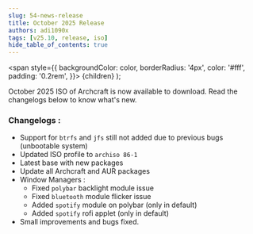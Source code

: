 ```yaml
---
slug: 54-news-release
title: October 2025 Release
authors: adi1090x
tags: [v25.10, release, iso]
hide_table_of_contents: true
---
```


<!-- Badges -->
  <span
    style={{
      backgroundColor: color,
      borderRadius: '4px',
      color: '#fff',
      padding: '0.2rem',
    }}>
    {children}
  </span>
);

October 2025 ISO of Archcraft is now available to download. Read the changelogs below to know what's new.

<!--truncate-->

### Changelogs :
- Support for `btrfs` and `jfs` still not added due to previous bugs (unbootable system)
- Updated ISO profile to `archiso 86-1`
- Latest base with new packages
- Update all Archcraft and AUR packages
- Window Managers :
  - Fixed `polybar` backlight module issue
  - Fixed `bluetooth` module flicker issue
  - Added `spotify` module on polybar (only in default)
  - Added `spotify` rofi applet (only in default)
- Small improvements and bugs fixed.
